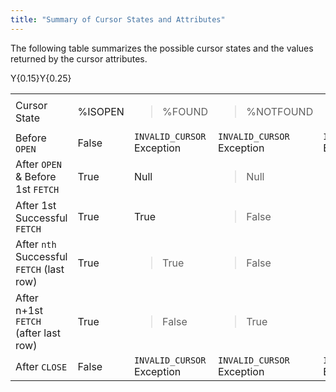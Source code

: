 ```yaml
---
title: "Summary of Cursor States and Attributes"
---
```


The following table summarizes the possible cursor states and the values returned by the cursor attributes.

<div class="tabularcolumns">

Y{0.15}Y{0.25}

</div>

<table>
<tbody>
<tr class="odd">
<td>Cursor State</td>
<td>%ISOPEN</td>
<td><blockquote>
<p>%FOUND</p>
</blockquote></td>
<td><blockquote>
<p>%NOTFOUND</p>
</blockquote></td>
<td><blockquote>
<p>%ROWCOUNT</p>
</blockquote></td>
</tr>
<tr class="even">
<td>Before <code>OPEN</code></td>
<td>False</td>
<td><code>INVALID_CURSOR</code> Exception</td>
<td><code>INVALID_CURSOR</code> Exception</td>
<td><code>INVALID_CURSOR</code> Exception</td>
</tr>
<tr class="odd">
<td>After <code>OPEN</code> &amp; Before 1st <code>FETCH</code></td>
<td>True</td>
<td>Null</td>
<td><blockquote>
<p>Null</p>
</blockquote></td>
<td><blockquote>
<p>0</p>
</blockquote></td>
</tr>
<tr class="even">
<td>After 1st Successful <code>FETCH</code></td>
<td>True</td>
<td>True</td>
<td><blockquote>
<p>False</p>
</blockquote></td>
<td><blockquote>
<p>1</p>
</blockquote></td>
</tr>
<tr class="odd">
<td>After <code>nth</code> Successful <code>FETCH</code> (last row)</td>
<td>True</td>
<td><blockquote>
<p>True</p>
</blockquote></td>
<td><blockquote>
<p>False</p>
</blockquote></td>
<td><blockquote>
<p>n</p>
</blockquote></td>
</tr>
<tr class="even">
<td>After n+1st <code>FETCH</code> (after last row)</td>
<td>True</td>
<td><blockquote>
<p>False</p>
</blockquote></td>
<td><blockquote>
<p>True</p>
</blockquote></td>
<td><blockquote>
<p>n</p>
</blockquote></td>
</tr>
<tr class="odd">
<td>After <code>CLOSE</code></td>
<td>False</td>
<td><code>INVALID_CURSOR</code> Exception</td>
<td><code>INVALID_CURSOR</code> Exception</td>
<td><code>INVALID_CURSOR</code> Exception</td>
</tr>
</tbody>
</table>
